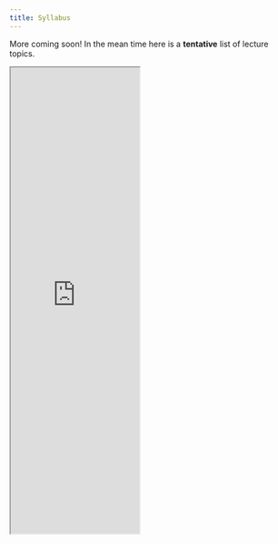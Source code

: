 ```yaml
---
title: Syllabus
---
```


More coming soon!  In the mean time here is a **tentative** list of lecture topics.

<iframe src="https://docs.google.com/spreadsheets/d/e/2PACX-1vRKAELSqVEz6edExX2sKOdFHJQDTU_70GtpK9rD5mddRDcCNzlgr0K79oXLu4PxCP0_JZCGdd94uCJo/pubhtml?gid=0&amp;range=A1:D34&amp;single=true&amp;widget=true&amp;headers=false" width="45%" height="820"></iframe>
